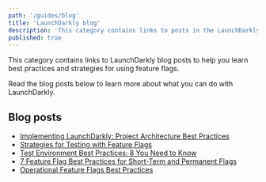 ```yaml
---
path: '/guides/blog'
title: 'LaunchDarkly blog'
description: 'This category contains links to posts in the LaunchDarkly blog.'
published: true
---
```


This category contains links to LaunchDarkly blog posts to help you learn best practices and strategies for using feature flags.

Read the blog posts below to learn more about what you can do with LaunchDarkly.

## Blog posts

* [Implementing LaunchDarkly: Project Architecture Best Practices](https://launchdarkly.com/blog/implementing-launchdarkly-project-architecture-best-practices/)
* [Strategies for Testing with Feature Flags](https://launchdarkly.com/blog/testing-with-feature-flags/)
* [Test Environment Best Practices: 8 You Need to Know](https://launchdarkly.com/blog/test-environment-best-practices-8-you-need-to-know/)
* [7 Feature Flag Best Practices for Short-Term and Permanent Flags](https://launchdarkly.com/blog/best-practices-short-term-permanent-flags/)
* [Operational Feature Flags Best Practices](https://launchdarkly.com/blog/operational-flags-best-practices/)
